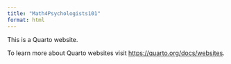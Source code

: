 ```yaml
---
title: "Math4Psychologists101"
format: html
---
```


This is a Quarto website.

To learn more about Quarto websites visit <https://quarto.org/docs/websites>.
